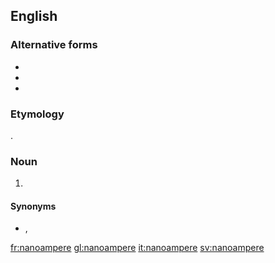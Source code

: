 {{also|Nanoampere|nanoampère|nano-ampere}}
==English==

===Alternative forms===
* {{l|en|nano-amp}}
* {{l|en|nanoamp}}
* {{l|en|nano ampere}}

===Etymology===
{{prefix|nano|ampere|lang=en}}.

===Noun===
{{en-noun}}

# {{SI-unit|nano|ampere|electrical current|lang=en}}

====Synonyms====
* {{l|mul|nA}}, {{l|mul|㎁}}

[[fr:nanoampere]]
[[gl:nanoampere]]
[[it:nanoampere]]
[[sv:nanoampere]]
